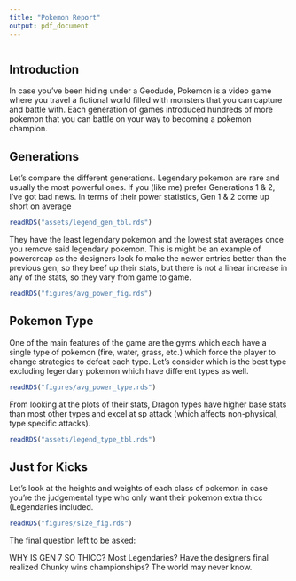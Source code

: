 ```yaml
---
title: "Pokemon Report"
output: pdf_document
--- 
```


```r

```

## Introduction

In case you've been hiding under a Geodude, Pokemon is a video game where you travel a fictional world filled with monsters that you can capture and battle with. Each generation of games introduced hundreds of more pokemon that you can battle on your way to becoming a pokemon champion.

## Generations
Let's compare the different generations. Legendary pokemon are rare and usually the most powerful ones. If you (like me) prefer Generations 1 & 2, I've got bad news. In terms of their power statistics, Gen 1 & 2 come up short on average
```r
readRDS("assets/legend_gen_tbl.rds")

``` 
 They have the least legendary pokemon and the lowest stat averages once you remove said legendary pokemon. This is might be an example of powercreap as the designers look fo make the newer entries better than the previous gen, so they beef up their stats, but there is not a linear increase in any of the stats, so they vary from game to game. 
 
```r
readRDS("figures/avg_power_fig.rds")

``` 
## Pokemon Type
One of the main features of the game are the gyms which each have a single type of pokemon (fire, water, grass, etc.) which force the player to change strategies to defeat each type. Let's consider which is the best type excluding legendary pokemon which have different types as well.

```r
readRDS("figures/avg_power_type.rds")

``` 
From looking at the plots of their stats, Dragon types have higher base stats than most other types and excel at sp attack (which affects non-physical, type specific attacks). 

```r
readRDS("assets/legend_type_tbl.rds") 

``` 


## Just for Kicks

Let's look at the heights and weights of each class of pokemon in case you're the judgemental type who only want their pokemon extra thicc (Legendaries included.

```r
readRDS("figures/size_fig.rds")
```

The final question left to be asked:

WHY IS GEN 7 SO THICC? Most Legendaries? Have the designers final realized Chunky wins championships? The world may never know. 
